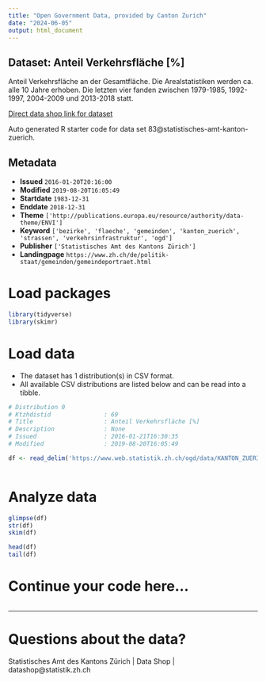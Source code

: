 ```yaml
---
title: "Open Government Data, provided by Canton Zurich"
date: "2024-06-05"
output: html_document
---
```


## Dataset: Anteil Verkehrsfläche [%]

Anteil Verkehrsfläche an der Gesamtfläche. Die Arealstatistiken werden ca. alle 10 Jahre erhoben. Die letzten vier fanden zwischen 1979-1985, 1992-1997, 2004-2009 und 2013-2018 statt.

[Direct data shop link for dataset](https://www.zh.ch/de/politik-staat/statistik-daten/datenkatalog.html#/datasets/83@statistisches-amt-kanton-zuerich)

Auto generated R starter code for data set 83@statistisches-amt-kanton-zuerich.

## Metadata

- **Issued** `2016-01-20T20:16:00`
- **Modified** `2019-08-20T16:05:49`
- **Startdate** `1983-12-31`
- **Enddate** `2018-12-31`
- **Theme** `['http://publications.europa.eu/resource/authority/data-theme/ENVI']`
- **Keyword** `['bezirke', 'flaeche', 'gemeinden', 'kanton_zuerich', 'strassen', 'verkehrsinfrastruktur', 'ogd']`
- **Publisher** `['Statistisches Amt des Kantons Zürich']`
- **Landingpage** `https://www.zh.ch/de/politik-staat/gemeinden/gemeindeportraet.html`


# Load packages

```r

library(tidyverse)
library(skimr)

```

# Load data

-   The dataset has 1 distribution(s) in CSV format.
-   All available CSV distributions are listed below and can be read into a tibble.

```r

# Distribution 0
# Ktzhdistid               : 69
# Title                    : Anteil Verkehrsfläche [%]
# Description              : None
# Issued                   : 2016-01-21T16:30:35
# Modified                 : 2019-08-20T16:05:49

df <- read_delim('https://www.web.statistik.zh.ch/ogd/data/KANTON_ZUERICH_187.csv')



```

# Analyze data

```r

glimpse(df)
str(df)
skim(df)

head(df)
tail(df)

```

# Continue your code here...

```r

```

------------------------------------------------------------------------

# Questions about the data?

Statistisches Amt des Kantons Zürich | Data Shop | datashop@statistik.zh.ch
